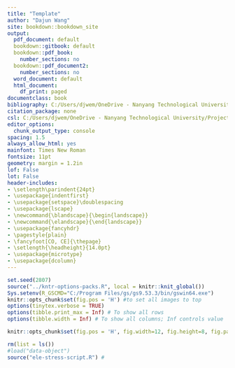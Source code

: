 ---
title: "Template"
author: "Dajun Wang"
site: bookdown::bookdown_site
output:
  pdf_document: default
  bookdown::gitbook: default
  bookdown::pdf_book:
    number_sections: no
  bookdown::pdf_document2:
    number_sections: no
  word_document: default
  html_document:
    df_print: paged
documentclass: book
bibliography: C:/Users/djwem/OneDrive - Nanyang Technological University/Projects/PhD_Free-roaming-dogs/PhD/zot-library.bib
citation_package: none
csl: C:/Users/djwem/OneDrive - Nanyang Technological University/Projects/PhD_Free-roaming-dogs/PhD/cjfas-cite-style.csl
editor_options:
  chunk_output_type: console
spacing: 1.5
always_allow_html: yes
mainfont: Times New Roman
fontsize: 11pt
geometry: margin = 1.2in
lof: False
lot: False
header-includes:
- \setlength\parindent{24pt}
- \usepackage{indentfirst}
- \usepackage{setspace}\doublespacing
- \usepackage{lscape}
- \newcommand{\blandscape}{\begin{landscape}}
- \newcommand{\elandscape}{\end{landscape}}
- \usepackage{fancyhdr}
- \pagestyle{plain}
- \fancyfoot[CO, CE]{\thepage}
- \setlength{\headheight}{14.0pt}
- \usepackage{microtype}
- \usepackage{dcolumn}
---

```{r setup, include=FALSE}
set.seed(2807)
source("../kntr-options-packs.R", local = knitr::knit_global())
Sys.setenv(R_GSCMD="C:/Program Files/gs/gs9.53.3/bin/gswin64.exe")
knitr::opts_chunk$set(fig.pos = 'H') #to set all images to top
options(tinytex.verbose = TRUE)
options(tibble.print_max = Inf) # To show all rows
options(tibble.width = Inf) # To show all columns; Inf controls value

knitr::opts_chunk$set(fig.pos = 'H', fig.width=12, fig.height=8, fig.path='Figs/',echo=FALSE, warning=FALSE, message=FALSE)
```

```{r data load, include = FALSE}
rm(list = ls())
#load("data-object")  
source("ele-stress-script.R") # 
```
